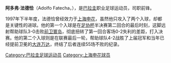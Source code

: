 {{Football player infobox
| playername = 阿多弗·法德恰
| fullname = 路易斯·阿多弗·奥赫达·法德恰
| englishfullname = Luis Adolfo Ojeda Fatecha
| dateofbirth = {{birth date and age|1972|11|24}}
| countryofbirth = {{PAR}}
| cityofbirth = [[亚松森|亚松森]]
| currentclub = {{flagicon|PAR}} {{tsl|en|Sportivo Trinidense||Trinidense}}
| position = 前锋
| height = {{height|m=1.75}}
| years = 1992-1996年<br/>1997年<br/>1998-1999年<br/>2000年<br/>2000年<br/>2001-2002年<br/>2003-2004年<br/>2005年<br/>2005-2006年<br/>2007-
| clubs = {{flagicon|PAR}} [[奥林匹亚俱乐部|奥林匹亚]]<br/>{{flagicon|CHN}} [[上海申花|上海申花]]<br/>{{flagicon|PAR}} [[奥林匹亚俱乐部|奥林匹亚]]<br/>{{flagicon|CHI}} [[蒙特港体育俱乐部|普埃托蒙特]]<br/>{{flagicon|CHI}} [[特木科体育俱乐部|特木科]]<br/>{{flagicon|URU}} [[蒙得维的亚竞赛俱乐部|蒙特维迪奥竞技]]<br/>{{flagicon|PAR}} {{tsl|en|Club Universal||Universal}}<br/>{{flagicon|PAR}} {{tsl|en|Club General Caballero (Zeballos Cue)||卡巴雷罗将军}}<br/>{{flagicon|IDN}} [[佩斯查雅加達|佩西贾]] <br/>{{flagicon|PAR}} {{tsl|en|Sportivo Trinidense||Trinidense}}
| caps(goals) = <br/>6 (1)
|}}
'''阿多弗·法德恰'''（Adolfo Fatecha，{{bd|1972年|11月24日|||Fatecha}}），是[[巴拉圭|巴拉圭]]职业足球运动员，司职前锋。

1997年下半年度，法德恰曾经效力于[[上海申花|上海申花]]，虽然他只攻入了两个入球，却都是关键性的进球。他的第一个入球是在[[中国足协杯|足协杯]]半决赛第二回合的最后时刻，这脚远射帮助球队3-0击败[[前卫寰岛|前卫寰岛]]，彻底扭转了第一回合客场0-2失利的差距，打入决赛。他的第二个入球则是在联赛最后一轮，帮助球队4-2战胜了上届冠军和当年已经提前卫冕的[[大连万达|大连万达]]，终结了后者连续55场不败的纪录。
{{Paraguay-stub}}
{{soccer-bio-stub}}
{{DEFAULTSORT:Fatecha, Adolfo}}
[[Category:巴拉圭足球运动员|Category:巴拉圭足球运动员]]
[[Category:上海申花球员|Category:上海申花球员]]